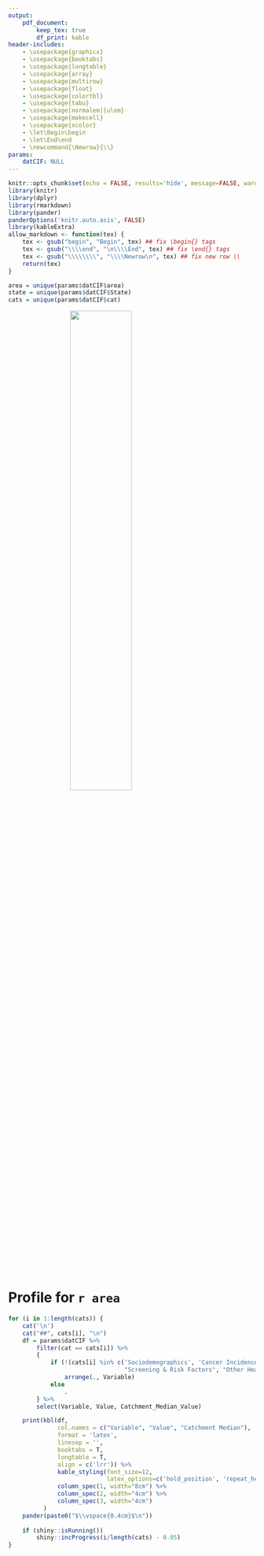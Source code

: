 ```yaml
---
output: 
    pdf_document:
        keep_tex: true
        df_print: kable
header-includes:
    - \usepackage{graphicx}
    - \usepackage{booktabs}
    - \usepackage{longtable}
    - \usepackage{array}
    - \usepackage{multirow}
    - \usepackage{float}
    - \usepackage{colortbl}
    - \usepackage{tabu}
    - \usepackage[normalem]{ulem}
    - \usepackage{makecell}
    - \usepackage{xcolor}
    - \let\Begin\begin
    - \let\End\end
    - \newcommand{\Newrow}{\\}
params:
    datCIF: NULL
---
```


```r
knitr::opts_chunk$set(echo = FALSE, results='hide', message=FALSE, warning=FALSE)
library(knitr)
library(dplyr)
library(rmarkdown)
library(pander)
panderOptions('knitr.auto.asis', FALSE)
library(kableExtra)
allow_markdown <- function(tex) {
    tex <- gsub("begin", "Begin", tex) ## fix \begin{} tags
    tex <- gsub("\\\\end", "\n\\\\End", tex) ## fix \end{} tags
    tex <- gsub("\\\\\\\\", "\\\\Newrow\n", tex) ## fix new row \\
    return(tex)
}
```


```r
area = unique(params$datCIF$area)
state = unique(params$datCIF$State)
cats = unique(params$datCIF$cat)
```

<!-- change to correct filename -->
![](cif_huntsman_big_logo.png){height=50% style="display: block; margin: 0 auto;"}

\vspace{2cm}

# Profile for `r area`

```r
for (i in 1:length(cats)) {
    cat('\n')
    cat("##", cats[i], "\n")
    df = params$datCIF %>%
        filter(cat == cats[i]) %>%
        {
            if (!(cats[i] %in% c('Sociodemographics', 'Cancer Incidence (age-adj per 100k)',
                                 "Screening & Risk Factors", "Other Health Factors")))
                arrange(., Variable)
            else
                .
        } %>%
        select(Variable, Value, Catchment_Median_Value)

    print(kbl(df,
              col.names = c("Variable", "Value", "Catchment Median"),
              format = 'latex',
              linesep = '',
              booktabs = T,
              longtable = T,
              align = c('lrr')) %>% 
              kable_styling(font_size=12, 
                            latex_options=c('hold_position', 'repeat_header', 'striped')) %>% 
              column_spec(1, width="8cm") %>% 
              column_spec(2, width="4cm") %>% 
              column_spec(3, width="4cm")
          )
    pander(paste0("$\\vspace{0.4cm}$\n"))
    
    if (shiny::isRunning())
        shiny::incProgress(i/length(cats) - 0.05)  
}
```